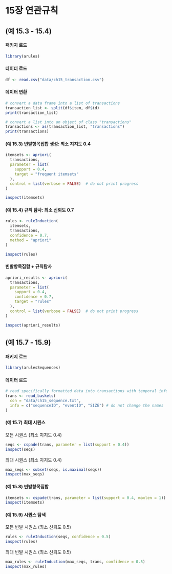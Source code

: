 # 15장 연관규칙

## (예 15.3 - 15.4)

#### 패키지 로드

```r
library(arules)
```

#### 데이터 로드

```r
df <- read.csv("data/ch15_transaction.csv")
```

#### 데이터 변환

```r
# convert a data frame into a list of transactions
transaction_list <- split(df$item, df$id)
print(transaction_list)

# convert a list into an object of class "transactions"
transactions <- as(transaction_list, "transactions")
print(transactions)
```


#### (예 15.3) 빈발항목집합 생성: 최소 지지도 0.4

```r
itemsets <- apriori(
  transactions,
  parameter = list(
    support = 0.4,
    target = "frequent itemsets"
  ),
  control = list(verbose = FALSE)  # do not print progress
)

inspect(itemsets)
```

#### (예 15.4) 규칙 탐사: 최소 신뢰도 0.7

```r
rules <- ruleInduction(
  itemsets,
  transactions,
  confidence = 0.7,
  method = "apriori"
)

inspect(rules)
```


#### 빈발항목집합 + 규칙탐사

```r
apriori_results <- apriori(
  transactions,
  parameter = list(
    support = 0.4,
    confidence = 0.7,
    target = "rules"
  ),
  control = list(verbose = FALSE)  # do not print progress
)

inspect(apriori_results)
```


## (예 15.7 - 15.9)

#### 패키지 로드

```r
library(arulesSequences)
```

#### 데이터 로드

```r
# read specifically formatted data into transactions with temporal information
trans <- read_baskets(
  con = "data/ch15_sequence.txt",
  info = c("sequenceID", "eventID", "SIZE") # do not change the names
)
```

#### (예 15.7) 최대 시퀀스

모든 시퀀스 (최소 지지도 0.4)

```r
seqs <- cspade(trans, parameter = list(support = 0.4))
inspect(seqs)
```

최대 시퀀스 (최소 지지도 0.4)

```r
max_seqs <- subset(seqs, is.maximal(seqs))
inspect(max_seqs)
```


#### (예 15.8) 빈발항목집합

```r
itemsets <- cspade(trans, parameter = list(support = 0.4, maxlen = 1))
inspect(itemsets)
```


#### (예 15.9) 시퀀스 탐색

모든 빈발 시퀀스 (최소 신뢰도 0.5)

```r
rules <- ruleInduction(seqs, confidence = 0.5)
inspect(rules)
```

최대 빈발 시퀀스 (최소 신뢰도 0.5)

```r
max_rules <- ruleInduction(max_seqs, trans, confidence = 0.5)
inspect(max_rules)
```


